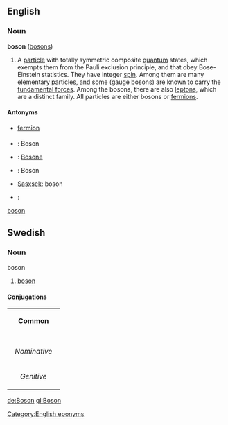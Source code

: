 ==English==
===Noun===
'''boson''' ([[bosons]])

#A [[particle]] with totally symmetric composite [[quantum]] states, which exempts them from the Pauli exclusion principle, and that obey Bose-Einstein statistics.  They have integer [[spin]].  Among them are many elementary particles, and some (gauge bosons) are known to carry the [[fundamental force]]s.  Among the bosons, there are also [[lepton]]s, which are a distinct family.  All particles are either bosons or [[fermion]]s.

====Antonyms====
*[[fermion]]

===={{trans}}====
*{{Fr}}: Boson
*{{It}}: [[Bosone]] {{m}}
*{{Gl}}: Boson
*[[Sasxsek]]: boson
*{{sv}}: 
[[boson#Swedish|boson]]

==Swedish==
===Noun===
;boson
#[[boson#English|boson]]
====Conjugations====
{| border=1 cellspacing=0 
| bgcolor=#FFFFF0 colspan=5 align=center | '''Common''' 
|- 
|- bgcolor=#FFFFF0 align=center 
! rowspan=2 | 
| colspan=2 width=105 | ''Singular'' 
| colspan=2 | ''Plural'' 
|- bgcolor=#FFFFF0 align=center 
| width=105 | ''Indefinite'' 
| width=105 | ''Definite'' 
| width=105 | ''Indefinite'' 
|  width=105 | ''Definite'' 
|- align=center 
| width=105 bgcolor=#FFFFF0 | ''Nominative'' 
| [[boson]] 
| [[bosonen]] 
| [[bosoner]] 
| [[bosonerna]] 
|- align=center 
| width=105 bgcolor=#FFFFF0 | ''Genitive'' 
| [[bosons]] 
| [[bosonens]] 
| [[bosoners]] 
| [[bosonernas]] 
|} 

[[Category:English eponyms]]
[[de:Boson]]
[[gl:Boson]]